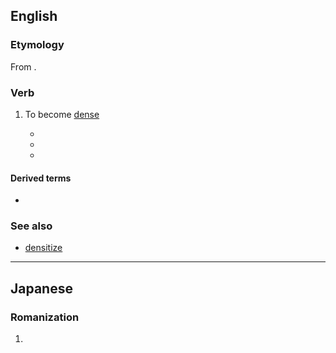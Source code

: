 ==English==

===Etymology===
From {{suffix|en|dense|en|id2=inchoative}}.

===Verb===
{{en-verb}}

# {{lb|en|intransitive}} To become [[dense]]
#* {{quote-text|en|year=1992|author=Wiesław Myśliwski|title=The palace|page=109|passage=I see a singing darkness in my unseeing eyes. Of neither water, nor earth, nor night. It quivers, '''densens''', then explodes in black. Then it falls away in strings of rippling beads. And again it quivers, '''densens'''. Can you hear it?}}
#* {{quote-text|en|year=2004|author=Quentin van Marle|title=Boomerang Road: A Pedalling Pom's Australian Odyssey|page=45|passage=Traffic '''densens''' as the morning ticks on. Trucks roar past on the nearside lane, but I'm well protected by a decent width of shoulder.}}
#* {{quote-text|en|year=2007|author=Donald Hall|title=Eagle Pond|page=5|passage=Sit in a chair looking south into blue twilight that arrives earlier every day— as the sky flakes and '''densens''', as the first clear flakes float past the porch's wood to light on dirt of the driveway and on brown frozen grass or dry stalks of the flower border.}}

====Derived terms====
* {{l|en|densening}}

===See also===
* [[densitize]]

----

==Japanese==

===Romanization===
{{ja-romaji}}

# {{ja-romanization of|でんせん}}